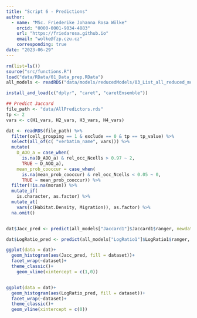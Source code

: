 ```yaml
---
title: "Script 6 - Predictions"
author: 
  - name: "MSc. Friederike Johanna Rosa Wölke"
    orcid: "0000-0001-9034-4883"
    url: "https://friedarosa.github.io"
    email: "wolke@fzp.czu.cz"
    corresponding: true
date: "2023-06-29"
---
```


```r
rm(list=ls())
source("src/functions.R")
load("data/RData/01_Data_prep.RData")
all_models <- readRDS("data/models/reducedModels/03_List_all_reduced_models.rds")[c("Jaccard1", "LogRatio1")]
```

```r
install_and_load(c("dplyr", "caret", "caretEnsemble"))
```

```r
## Predict Jaccard
file_path <- "data/AllPredictors.rds"
tp <- 2
vars <- c(H1_vars, H2_vars, H3_vars, H4_vars)

dat <- readRDS(file_path) %>% 
  filter(cell_grouping == 1 & exclude == 0 & tp == tp_value) %>% 
  select(all_of(c( "verbatim_name", vars))) %>% 
  mutate(
    D_AOO_a = case_when(
      is.na(D_AOO_a) & rel_occ_Ncells > 0.97 ~ 2,
      TRUE ~ D_AOO_a),
    mean_prob_cooccur = case_when(
      is.na(mean_prob_cooccur) & rel_occ_Ncells < 0.05 ~ 0, 
      TRUE ~ mean_prob_cooccur)) %>%
  filter(!is.na(moran)) %>% 
  mutate_if(
    is.character, as.factor) %>%
  mutate_at(
    vars(c(Habitat.Density, Migration)), as.factor) %>%
  na.omit()



```

```r
dat$Jacc_pred <- predict(all_models["Jaccard1"]$Jaccard1$ranger, newdata = dat)

dat$LogRatio_pred <- predict(all_models["LogRatio1"]$LogRatio1$ranger, newdata = dat)

```

```r
ggplot(data = dat)+
  geom_histogram(aes(Jacc_pred, fill = dataset))+
  facet_wrap(~dataset)+
  theme_classic()+
    geom_vline(xintercept = c(1,0))


ggplot(data = dat)+
  geom_histogram(aes(LogRatio_pred, fill = dataset))+
  facet_wrap(~dataset)+
  theme_classic()+
  geom_vline(xintercept = c(0))
```
